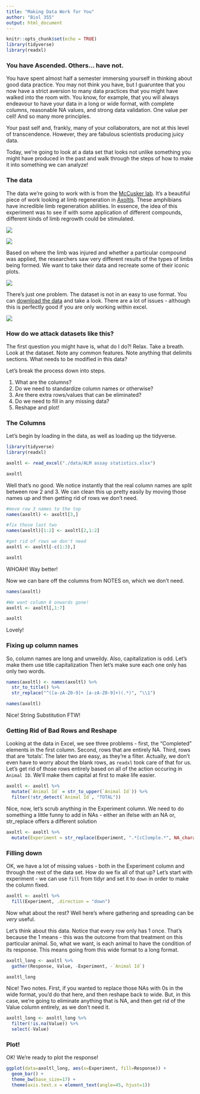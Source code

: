 ```yaml
---
title: "Making Data Work for You"
author: "Biol 355"
output: html_document
---
```


```r
knitr::opts_chunk$set(echo = TRUE)
library(tidyverse)
library(readxl)
```

### You have Ascended. Others... have not.

You have spent almost half a semester immersing yourself in thinking about good data practice. You may not think you have, but I guaruntee that you now have a strict aversion to many data practices that you might have walked into the room with. You know, for example, that you will always endeavour to have your data in a long or wide format, with complete columns, reasonable NA values, and strong data validation. One value per cell! And so many more principles.  

Your past self and, frankly, many of your collaborators, are not at this level of transcendence. However, they are fabulous scientists producing juicy data.  
  
Today, we're going to look at a data set that looks not unlike something you might have produced in the past and walk through the steps of how to make it into something we can analyze!  

### The data

The data we're going to work with is from the [McCusker lab](https://www.umb.edu/mccuskerlab). It's a beautiful piece of work looking at limb regeneration in [Axoltls](https://en.wikipedia.org/wiki/Axolotl). These amphibians have incredible limb regeneration abilities. In essence, the idea of this experiment was to see if with some application of different compounds, different kinds of limb regrowth could be stimulated.

![](./images/axoltl/biology.jpg)

![](./images/axoltl/example.jpg)

Based on where the limb was injured and whether a particular compound was applied, the researchers saw very different results of the types of limbs being formed. We want to take their data and recreate some of their iconic plots.

![](./images/axoltl/figure.jpg)

There's just one problem. The dataset is not in an easy to use format. You can [download the data](./data/ALM assay statistics.xlsx) and take a look. There are a lot of issues - although this is perfectly good if you are only working within excel.

![](./images/axoltl/data.jpg)

### How do we attack datasets like this?

The first question you might have is, what do I do?!  Relax. Take a breath. Look at the dataset. Note any common features. Note anything that delimits sections. What needs to be modified in this data?  
  
Let's break the process down into steps.

1. What are the columns?  
2. Do we need to standardize column names or otherwise?  
3. Are there extra rows/values that can be eliminated?  
4. Do we need to fill in any missing data?  
5. Reshape and plot!

### The Columns

Let's begin by loading in the data, as well as loading up the tidyverse.

```r
library(tidyverse)
library(readxl)

axoltl <- read_excel("./data/ALM assay statistics.xlsx")

axoltl
```

Well that's no good. We notice instantly that the real column names are split between row 2 and 3. We can clean this up pretty easily by moving those names up and then getting rid of rows we don't need.

```r
#move row 3 names to the top
names(axoltl) <- axoltl[3,]

#fix those last two
names(axoltl)[1:2] <- axoltl[2,1:2]

#get rid of rows we don't need
axoltl <- axoltl[-c(1:3),]

axoltl
```

WHOAH! Way better!

Now we can bare off the columns from NOTES on, which we don't need.

```r
names(axoltl)

#We want column 8 onwards gone!
axoltl <- axoltl[,1:7]

axoltl
```

Lovely!

### Fixing up column names

So, column names are long and unweildy. Also, capitalization is odd. Let's make them use title capitalization Then let's make sure each one only has only two words.

```r
names(axoltl) <- names(axoltl) %>%
  str_to_title() %>%
  str_replace("^([a-zA-Z0-9]+ [a-zA-Z0-9]+)(.*)", "\\1")

names(axoltl) 
```

Nice! String Substitution FTW!

### Getting Rid of Bad Rows and Reshape

Looking at the data in Excel, we see three problems - first, the "Completed" elements in the first column. Second, rows that are entirely NA. Third, rows that are 'totals'. The later two are easy, as they're a filter. Actually, we don't even have to worry about the blank rows, as `readxl` took care of that for us. Let's get rid of those rows entirely based on all of the action occuring in `Animal ID`. We'll make them capital at first to make life easier.

```r
axoltl <- axoltl %>%
  mutate(`Animal Id` = str_to_upper(`Animal Id`)) %>%
  filter(!str_detect(`Animal Id`, "TOTAL"))
```

Nice, now, let's scrub anything in the Experiment column. We need to do something a little funny to add in NAs - either an ifelse with an NA or, str_replace offers a different solution

```r
axoltl <- axoltl %>%
  mutate(Experiment = str_replace(Experiment, ".*[cC]omple.*", NA_character_))
```

### Filling down
OK, we have a lot of missing values - both in the Experiment column and through the rest of the data set. How do we fix all of that up? Let's start with experiment - we can use `fill` from tidyr and set it to `down` in order to make the column fixed.

```r
axoltl <- axoltl %>%
  fill(Experiment, .direction = "down")
```

Now what about the rest? Well here's where gathering and spreading can be *very* useful.

Let's think about this data. Notice that every row only has 1 once. That's because the 1 means - this was the outcome from that treatment on this particular animal. So, what we want, is each animal to have the condition of its response. This means going from this wide format to a long format.

```r
axoltl_long <- axoltl %>%
  gather(Response, Value, -Experiment, -`Animal Id`)

axoltl_long
```

Nice! Two notes. First, if you wanted to replace those NAs with 0s in the wide format, you'd do that here, and then reshape back to wide. But, in this case, we're going to eliminate anything that is NA, and then get rid of the Value column entirely, as we don't need it.

```r
axoltl_long <- axoltl_long %>%
  filter(!is.na(Value)) %>%
  select(-Value)
```

### Plot!
OK! We're ready to plot the response! 

```r
ggplot(data=axoltl_long, aes(x=Experiment, fill=Response)) +
  geom_bar() +
  theme_bw(base_size=17) +
  theme(axis.text.x = element_text(angle=45, hjust=1)) 
```
